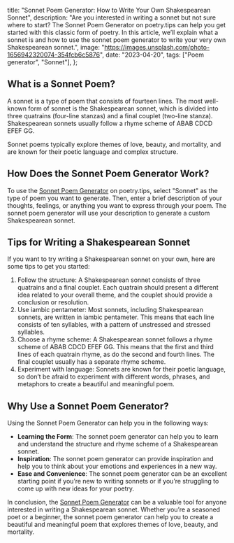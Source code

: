   title: "Sonnet Poem Generator: How to Write Your Own Shakespearean Sonnet",
  description:
    "Are you interested in writing a sonnet but not sure where to start? The Sonnet Poem Generator on poetry.tips can help you get started with this classic form of poetry. In this article, we’ll explain what a sonnet is and how to use the sonnet poem generator to write your very own Shakespearean sonnet.",
  image: "https://images.unsplash.com/photo-1656942320074-354fcb6c5876",
  date: "2023-04-20",
  tags: ["Poem generator", "Sonnet"],
};

## What is a Sonnet Poem?

A sonnet is a type of poem that consists of fourteen lines. The most well-known form of sonnet is the Shakespearean sonnet, which is divided into three quatrains (four-line stanzas) and a final couplet (two-line stanza). Shakespearean sonnets usually follow a rhyme scheme of ABAB CDCD EFEF GG.

Sonnet poems typically explore themes of love, beauty, and mortality, and are known for their poetic language and complex structure.

## How Does the Sonnet Poem Generator Work?

To use the [Sonnet Poem Generator](/poem/sonnet) on poetry.tips, select "Sonnet" as the type of poem you want to generate. Then, enter a brief description of your thoughts, feelings, or anything you want to express through your poem. The sonnet poem generator will use your description to generate a custom Shakespearean sonnet.

<CallToAction type="Sonnet" />

## Tips for Writing a Shakespearean Sonnet

If you want to try writing a Shakespearean sonnet on your own, here are some tips to get you started:

1. Follow the structure: A Shakespearean sonnet consists of three quatrains and a final couplet. Each quatrain should present a different idea related to your overall theme, and the couplet should provide a conclusion or resolution.
2. Use iambic pentameter: Most sonnets, including Shakespearean sonnets, are written in iambic pentameter. This means that each line consists of ten syllables, with a pattern of unstressed and stressed syllables.
3. Choose a rhyme scheme: A Shakespearean sonnet follows a rhyme scheme of ABAB CDCD EFEF GG. This means that the first and third lines of each quatrain rhyme, as do the second and fourth lines. The final couplet usually has a separate rhyme scheme.
4. Experiment with language: Sonnets are known for their poetic language, so don’t be afraid to experiment with different words, phrases, and metaphors to create a beautiful and meaningful poem.

## Why Use a Sonnet Poem Generator?

Using the Sonnet Poem Generator can help you in the following ways:

- **Learning the Form**: The sonnet poem generator can help you to learn and understand the structure and rhyme scheme of a Shakespearean sonnet.
- **Inspiration**: The sonnet poem generator can provide inspiration and help you to think about your emotions and experiences in a new way.
- **Ease and Convenience**: The sonnet poem generator can be an excellent starting point if you’re new to writing sonnets or if you’re struggling to come up with new ideas for your poetry.

In conclusion, the [Sonnet Poem Generator](/poem/sonnet) can be a valuable tool for anyone interested in writing a Shakespearean sonnet. Whether you’re a seasoned poet or a beginner, the sonnet poem generator can help you to create a beautiful and meaningful poem that explores themes of love, beauty, and mortality.
